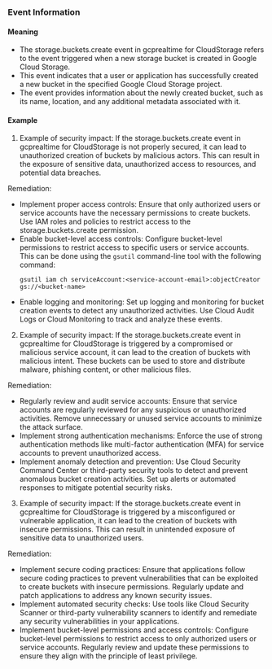 
### Event Information

#### Meaning

- The storage.buckets.create event in gcprealtime for CloudStorage refers to the event triggered when a new storage bucket is created in Google Cloud Storage.
- This event indicates that a user or application has successfully created a new bucket in the specified Google Cloud Storage project.
- The event provides information about the newly created bucket, such as its name, location, and any additional metadata associated with it.

#### Example

1. Example of security impact: If the storage.buckets.create event in gcprealtime for CloudStorage is not properly secured, it can lead to unauthorized creation of buckets by malicious actors. This can result in the exposure of sensitive data, unauthorized access to resources, and potential data breaches.

Remediation:
- Implement proper access controls: Ensure that only authorized users or service accounts have the necessary permissions to create buckets. Use IAM roles and policies to restrict access to the storage.buckets.create permission.
- Enable bucket-level access controls: Configure bucket-level permissions to restrict access to specific users or service accounts. This can be done using the `gsutil` command-line tool with the following command:
  ```
  gsutil iam ch serviceAccount:<service-account-email>:objectCreator gs://<bucket-name>
  ```
- Enable logging and monitoring: Set up logging and monitoring for bucket creation events to detect any unauthorized activities. Use Cloud Audit Logs or Cloud Monitoring to track and analyze these events.

2. Example of security impact: If the storage.buckets.create event in gcprealtime for CloudStorage is triggered by a compromised or malicious service account, it can lead to the creation of buckets with malicious intent. These buckets can be used to store and distribute malware, phishing content, or other malicious files.

Remediation:
- Regularly review and audit service accounts: Ensure that service accounts are regularly reviewed for any suspicious or unauthorized activities. Remove unnecessary or unused service accounts to minimize the attack surface.
- Implement strong authentication mechanisms: Enforce the use of strong authentication methods like multi-factor authentication (MFA) for service accounts to prevent unauthorized access.
- Implement anomaly detection and prevention: Use Cloud Security Command Center or third-party security tools to detect and prevent anomalous bucket creation activities. Set up alerts or automated responses to mitigate potential security risks.

3. Example of security impact: If the storage.buckets.create event in gcprealtime for CloudStorage is triggered by a misconfigured or vulnerable application, it can lead to the creation of buckets with insecure permissions. This can result in unintended exposure of sensitive data to unauthorized users.

Remediation:
- Implement secure coding practices: Ensure that applications follow secure coding practices to prevent vulnerabilities that can be exploited to create buckets with insecure permissions. Regularly update and patch applications to address any known security issues.
- Implement automated security checks: Use tools like Cloud Security Scanner or third-party vulnerability scanners to identify and remediate any security vulnerabilities in your applications.
- Implement bucket-level permissions and access controls: Configure bucket-level permissions to restrict access to only authorized users or service accounts. Regularly review and update these permissions to ensure they align with the principle of least privilege.

